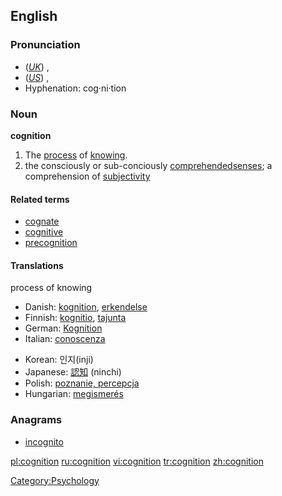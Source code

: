 ==English==

===Pronunciation===
*(''[[Received Pronunciation|UK]]'') {{IPA|/kɒgˈnɪʃən/}}, {{SAMPA|/kQg"nIS@n/}}
*(''[[General American|US]]'') {{IPA|/kɑgˈnɪʃən/}}, {{SAMPA|/kAg"nIs@n/}}
*Hyphenation: cog·ni·tion

===Noun===
{{wikipedia}}
'''cognition'''
#The [[process]] of [[know]]ing.
#the consciously or sub-conciously [[comprehended]][[ senses]]; a comprehension of [[subjectivity]] 

====Related terms====
*[[cognate]]
*[[cognitive]]
*[[precognition]]

====Translations====
;process of knowing
{{top}}
*Danish: [[kognition]], [[erkendelse]]
*Finnish: [[kognitio]], [[tajunta]]
*German: [[Kognition]] {{f}}
*Italian: [[conoscenza]] {{m}}
{{mid}}
*Korean: 인지(inji)
*Japanese: [[認知]] (ninchi)
*Polish: [[poznanie, percepcja]] {{n}}
*Hungarian: [[megismerés]]
{{bottom}}

===Anagrams===
*[[incognito]]

[[Category:Psychology]]

[[pl:cognition]]
[[ru:cognition]]
[[vi:cognition]]
[[tr:cognition]]
[[zh:cognition]]